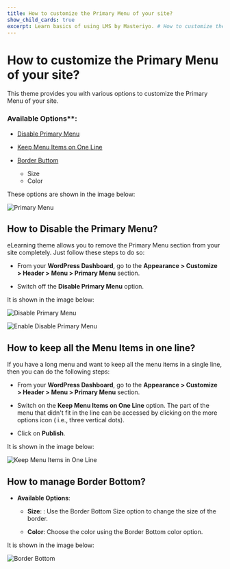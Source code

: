 ---
title: How to customize the Primary Menu of your site?
show_child_cards: true
excerpt: Learn basics of using LMS by Masteriyo. # How to customize the Primary Menu of your site.
---

# How to customize the Primary Menu of your site?

This theme provides you with various options to customize the Primary Menu of your site.

### Available Options**:

- [Disable Primary Menu](https://github.com/Masteriyo/masteriyo-docs/blob/elearning/700-elearning/500-customizer%5Bheader%5D/700-menu/100-primary-menu.mdx#how-to-disable-the-primary-menu)

- [Keep Menu Items on One Line](https://github.com/Masteriyo/masteriyo-docs/blob/elearning/700-elearning/500-customizer%5Bheader%5D/700-menu/100-primary-menu.mdx#how-to-keep-all-the-menu-items-in-one-line)

- [Border Buttom](https://github.com/Masteriyo/masteriyo-docs/blob/elearning/700-elearning/500-customizer%5Bheader%5D/700-menu/100-primary-menu.mdx#how-to-manage-border-bottom)
  - Size
  - Color

These options are shown in the image below:

![Primary Menu](https://user-images.githubusercontent.com/109593521/183561797-b525c435-5436-4782-97d6-5780c6bf707f.png)


## How to Disable the Primary Menu?

eLearning theme allows you to remove the Primary Menu section from your site completely. Just follow these steps to do so:

- From your **WordPress Dashboard**, go to the **Appearance > Customize > Header > Menu > Primary Menu** section.

- Switch off the **Disable Primary Menu** option.

It is shown in the image below:

![Disable Primary Menu](https://user-images.githubusercontent.com/109593521/183561665-188e9e91-a64f-4d93-a022-b1c4f0f403d9.png)

![Enable Disable Primary Menu](https://user-images.githubusercontent.com/109593521/183562044-0a2fc2b1-21c9-487b-8c30-cc204470d31c.png)


## How to keep all the Menu Items in one line?

If you have a long menu and want to keep all the menu items in a single line, then you can do the following steps:

- From your **WordPress Dashboard**, go to the **Appearance > Customize > Header > Menu > Primary Menu** section.

- Switch on the **Keep Menu Items on One Line** option. The part of the menu that didn't fit in the line can be accessed by clicking on the more options icon ( i.e., three vertical dots).

- Click on **Publish**. 

It is shown in the image below:

![Keep Menu Items in One Line](https://user-images.githubusercontent.com/109593521/184626450-54ae0c36-9bc8-4699-acf9-0e7a26f0b725.png)


## How to manage Border Bottom?

- **Available Options**:

  - **Size**: : Use the Border Bottom Size option to change the size of the border.

  - **Color**: Choose the color using the Border Bottom color option.

It is shown in the image below:

![Border Bottom ](https://user-images.githubusercontent.com/109593521/183562664-32609e05-8a79-43e0-be7e-36f1fcd2e8af.png)


